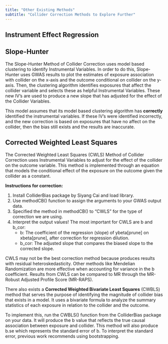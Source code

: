 ```yaml
---
title: "Other Existing Methods"
subtitle: "Collider Correction Methods to Explore Further"
---
```


## Instrument Effect Regression

## Slope-Hunter

The Slope-Hunter Method of Collider Correction uses model based clustering to identify Instrumental Variables. In order to do this, Slope-Hunter uses GWAS results to plot the estimates of exposure association with collider on the x-axis and the outcome conditional on collider on the y-axis. Then, the clustering algorithm identifies exposures that affect the collider variable and selects these as helpful Instrumental Variables. These new IV's are used to produce a new slope that has adjusted for the effect of the Collider Variables.

This model assumes that its model based clustering algorithm has **correctly** identified the instrumental variables. If these IV's were identified incorrectly, and the new correction is based on exposures that have no affect on the collider, then the bias still exists and the results are inaccurate.

## Corrected Weighted Least Squares

The Corrected Weighted Least Squares (CWLS) Method of Collider Correction uses Instrumental Variables to adjust for the effect of the collider on the outcome variable. This method is implemented through an equation that models the conditional effect of the exposure on the outcome given the collider as a constant.

**Instructions for correction:**

1.  Install ColliderBias package by Siyang Cai and load library.
2.  Use methodCB() function to assign the arguments to your GWAS output data.
3.  Specified the method in methodCB() to "CWLS" for the type of correction we are using.
4.  Interpret the output values! The most important for CWLS are b and b_cor:
    -   b: The coefficient of the regression (slope) of ybeta\[prune\] on xbeta\[prune\], after correction for regression dilution.
    -   b_cor: The adjusted slope that compares the biased slope to the corrected slope.

CWLS may not be the best correction method because produces results with residual heteroskedasticity. Other methods like Mendelian Randomization are more effective when accounting for variance in the b coefficient. Results from CWLS can be compared to MR through the MR-Robust Adjusted Profile Score (MR-RAPS).

There also exists a **Corrected Weighted Bivariate Least Squares** (CWBLS) method that serves the purpose of identifying the magnitude of collider bias that exists in a model. It uses a bivariate formula to analyze the summary statistics of each exposure in relation to the collider and the outcome.

To implement this, run the CWBLS() function from the ColliderBias package on your data. It will produce the b value that reflects the true causal association between exposure and collider. This method will also produce b.se which represents the standard error of b. To interpret the standard error, previous work recommends using bootstrapping.
